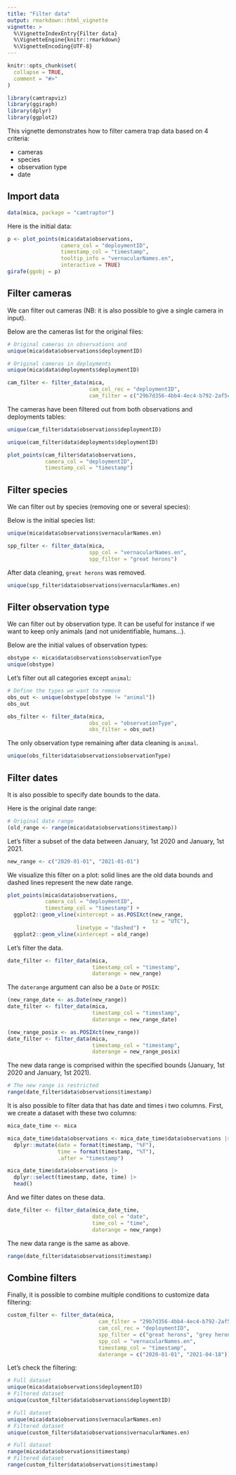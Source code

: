 ```yaml
---
title: "Filter data"
output: rmarkdown::html_vignette
vignette: >
  %\VignetteIndexEntry{Filter data}
  %\VignetteEngine{knitr::rmarkdown}
  %\VignetteEncoding{UTF-8}
---
```


```r
knitr::opts_chunk$set(
  collapse = TRUE,
  comment = "#>"
)
```

```r
library(camtrapviz)
library(ggiraph)
library(dplyr)
library(ggplot2)
```

This vignette demonstrates how to filter camera trap data based on 4 criteria:

-   cameras
-   species
-   observation type
-   date

## Import data

```r
data(mica, package = "camtraptor")
```

Here is the initial data:

```r
p <- plot_points(mica$data$observations,
                 camera_col = "deploymentID",
                 timestamp_col = "timestamp",
                 tooltip_info = "vernacularNames.en",
                 interactive = TRUE)
girafe(ggobj = p)
```

## Filter cameras

We can filter out cameras (NB: it is also possible to give a single camera in input).

Below are the cameras list for the original files:

```r
# Original cameras in observations and 
unique(mica$data$observations$deploymentID)

# Original cameras in deployments 
unique(mica$data$deployments$deploymentID)
```

```r
cam_filter <- filter_data(mica, 
                          cam_col_rec = "deploymentID", 
                          cam_filter = c("29b7d356-4bb4-4ec4-b792-2af5cc32efa8", "577b543a-2cf1-4b23-b6d2-cda7e2eac372"))
```

The cameras have been filtered out from both observations and deployments tables:

```r
unique(cam_filter$data$observations$deploymentID)

unique(cam_filter$data$deployments$deploymentID)
```

```r
plot_points(cam_filter$data$observations,
            camera_col = "deploymentID",
            timestamp_col = "timestamp")
```

## Filter species

We can filter out by species (removing one or several species):

Below is the initial species list:
```r
unique(mica$data$observations$vernacularNames.en)
```


```r
spp_filter <- filter_data(mica, 
                          spp_col = "vernacularNames.en", 
                          spp_filter = "great herons")
```

After data cleaning, `great herons` was removed.
```r
unique(spp_filter$data$observations$vernacularNames.en) 
```


## Filter observation type

We can filter out by observation type. It can be useful for instance if we want to keep only animals (and not unidentifiable, humans...).

Below are the initial values of observation types:

```r
obstype <- mica$data$observations$observationType
unique(obstype)
```

Let's filter out all categories except `animal`:

```r
# Define the types we want to remove
obs_out <- unique(obstype[obstype != "animal"])
obs_out

obs_filter <- filter_data(mica, 
                          obs_col = "observationType", 
                          obs_filter = obs_out)
```

The only observation type remaining after data cleaning is `animal`.

```r
unique(obs_filter$data$observations$observationType)
```

## Filter dates

It is also possible to specify date bounds to the data.

Here is the original date range:

```r
# Original date range
(old_range <- range(mica$data$observations$timestamp))
```


Let's filter a subset of the data between January, 1st 2020 and January, 1st 2021.

```r
new_range <- c("2020-01-01", "2021-01-01")
```


We visualize this filter on a plot: solid lines are the old data bounds and dashed lines represent the new date range.

```r
plot_points(mica$data$observations, 
            camera_col = "deploymentID",
            timestamp_col = "timestamp") +
  ggplot2::geom_vline(xintercept = as.POSIXct(new_range, 
                                              tz = "UTC"),
                      linetype = "dashed") +
  ggplot2::geom_vline(xintercept = old_range)
```


Let's filter the data.

```r
date_filter <- filter_data(mica, 
                           timestamp_col = "timestamp", 
                           daterange = new_range)
```

The `daterange` argument can also be a `Date` or `POSIX`:

```r
(new_range_date <- as.Date(new_range))
date_filter <- filter_data(mica, 
                           timestamp_col = "timestamp", 
                           daterange = new_range_date)

(new_range_posix <- as.POSIXct(new_range))
date_filter <- filter_data(mica, 
                           timestamp_col = "timestamp", 
                           daterange = new_range_posix)
```


The new data range is comprised within the specified bounds (January, 1st 2020 and January, 1st 2021).

```r
# The new range is restricted
range(date_filter$data$observations$timestamp)
```

It is also possible to filter data that has date and times i two columns. First, we create a dataset with these two columns:

```r
mica_date_time <- mica

mica_date_time$data$observations <- mica_date_time$data$observations |> 
  dplyr::mutate(date = format(timestamp, "%F"),
                time = format(timestamp, "%T"),
                .after = "timestamp")

mica_date_time$data$observations |> 
  dplyr::select(timestamp, date, time) |> 
  head()
```

And we filter dates on these data.

```r
date_filter <- filter_data(mica_date_time, 
                           date_col = "date",
                           time_col = "time", 
                           daterange = new_range)
```


The new data range is the same as above.

```r
range(date_filter$data$observations$timestamp)
```


## Combine filters

Finally, it is possible to combine multiple conditions to customize data filtering:

```r
custom_filter <- filter_data(mica,
                             cam_filter = "29b7d356-4bb4-4ec4-b792-2af5cc32efa8",
                             cam_col_rec = "deploymentID",
                             spp_filter = c("great herons", "grey heron"),
                             spp_col = "vernacularNames.en",
                             timestamp_col = "timestamp",
                             daterange = c("2020-01-01", "2021-04-18"))
```


Let's check the filtering:

```r
# Full dataset
unique(mica$data$observations$deploymentID)
# Filtered dataset
unique(custom_filter$data$observations$deploymentID)

# Full dataset
unique(mica$data$observations$vernacularNames.en)
# Filtered dataset
unique(custom_filter$data$observations$vernacularNames.en)

# Full dataset
range(mica$data$observations$timestamp)
# Filtered dataset
range(custom_filter$data$observations$timestamp)
```

